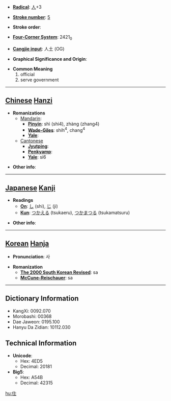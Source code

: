 * '''[[Wiktionary:Chinese radical index| Radical]]''': [[Wiktionary:Chinese radical index 人|人]]+3

* '''[[Wiktionary:Chinese total strokes index|Stroke number]]''': [[Wiktionary:Chinese total strokes index 5|5]]

* '''Stroke order''': 

* '''[[Wiktionary:Chinese four corner index|Four-Corner System]]''': 2421<sub>0</sub>

* '''[[Wiktionary:Chinese Cangjie index|Cangjie input]]''': 人土 (OG)

* '''Graphical Significance and Origin''': 

* '''Common Meaning'''
*#official
*# serve government


----

== [[Chinese]] [[Hanzi]] ==

* '''Romanizations'''
** [[Mandarin]]:
*** '''[[Pinyin]]''': shì (shi4), zhàng (zhang4)
*** '''[[Wade-Giles]]''': shih<sup>4</sup>, chang<sup>4</sup>
*** '''[[Yale]]''': 
**[[Cantonese]]
***'''[[Jyutping]]''':
***'''[[Penkyamp]]''': 
***'''[[Yale]]''': si6

* '''Other info''': 

----

== [[Japanese]] [[Kanji]] ==

* '''Readings'''
** '''[[On]]''': [[し]] (shi), [[じ]] (ji)
** '''[[Kun]]''': [[つかえる]] (tsukaeru), [[つかまつる]] (tsukamatsuru)

* '''Other info''':  

----

== [[Korean]] [[Hanja]] ==

* '''Pronunciation''': 사

* '''Romanization'''
** '''[[The 2000 South Korean Revised Romanization|The 2000 South Korean Revised]]''': sa
** '''[[McCune-Reischauer]]''': sa

----

== Dictionary Information ==

* KangXi: 0092.070
* Morobashi: 00368
* Dae Jaweon: 0195.100
* Hanyu Da Zidian: 10112.030

== Technical Information ==

* '''Unicode''':
** Hex: 4ED5
** Decimal: 20181
* '''Big5''':
** Hex: A54B
** Decimal: 42315

[[hu:仕]]